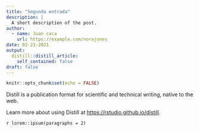 ```yaml
---
title: "Segunda entrada"
description: |
  A short description of the post.
author:
  - name: Juan caca
    url: https://example.com/norajones
date: 02-23-2021
output:
  distill::distill_article:
    self_contained: false
draft: false
---
```



```r
knitr::opts_chunk$set(echo = FALSE)
```

Distill is a publication format for scientific and technical writing, native to the web.

Learn more about using Distill at <https://rstudio.github.io/distill>.


`r lorem::ipsum(paragraphs = 2)`